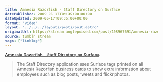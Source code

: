 ```yaml
---
title: Amnesia Razorfish - Staff Directory on Surface
datePublished: 2009-05-17T09:35:00+00:00
dateUpdated: 2009-05-17T09:35:00+00:00
format: "video"
layout: "../../../layouts/posts/post.astro"
originalUrl: https://stream.anglepoised.com/post/108967693/amnesia-razorfish-staff-directory-on-surface
source: tumblr stream
tags: ["linklog"]
---
```



<Vimeo id="https://vimeo.com/3384040" />

[Amnesia Razorfish &#8211; Staff Directory on Surface][1].

> The Staff Directory application uses Surface tags printed on all Amnesia Razorfish business cards to show extra information about employees such as blog posts, tweets and flickr photos.

[1]: https://vimeo.com/3384040
